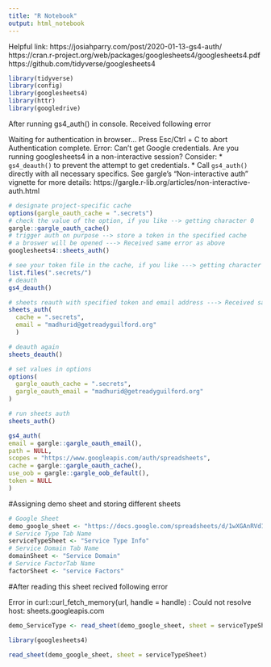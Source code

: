 ```yaml
---
title: "R Notebook"
output: html_notebook
---
```


Helpful link:
https://josiahparry.com/post/2020-01-13-gs4-auth/
https://cran.r-project.org/web/packages/googlesheets4/googlesheets4.pdf
https://github.com/tidyverse/googlesheets4

```r
library(tidyverse)
library(config)
library(googlesheets4)
library(httr)
library(googledrive)
```

After running gs4_auth() in console. Received following error

Waiting for authentication in browser...
Press Esc/Ctrl + C to abort
Authentication complete.
Error: Can't get Google credentials.
Are you running googlesheets4 in a non-interactive session? Consider:
  * `gs4_deauth()` to prevent the attempt to get credentials.
  * Call `gs4_auth()` directly with all necessary specifics.
See gargle's "Non-interactive auth" vignette for more details:
https://gargle.r-lib.org/articles/non-interactive-auth.html


```r
# designate project-specific cache
options(gargle_oauth_cache = ".secrets")
# check the value of the option, if you like --> getting character 0
gargle::gargle_oauth_cache()
# trigger auth on purpose --> store a token in the specified cache
# a broswer will be opened ---> Received same error as above  
googlesheets4::sheets_auth()
```

```r
# see your token file in the cache, if you like ---> getting character 0
list.files(".secrets/")
# deauth
gs4_deauth()
```

```r
# sheets reauth with specified token and email address ---> Received same error
sheets_auth(
  cache = ".secrets",
  email = "madhurid@getreadyguilford.org"
  )
```
```r
# deauth again
sheets_deauth()

# set values in options
options(
  gargle_oauth_cache = ".secrets",
  gargle_oauth_email = "madhurid@getreadyguilford.org"
)

# run sheets auth
sheets_auth()
```
```r
gs4_auth(
email = gargle::gargle_oauth_email(),
path = NULL,
scopes = "https://www.googleapis.com/auth/spreadsheets",
cache = gargle::gargle_oauth_cache(),
use_oob = gargle::gargle_oob_default(),
token = NULL
)
```
#Assigning demo sheet and storing different sheets

```r
# Google Sheet
demo_google_sheet <- "https://docs.google.com/spreadsheets/d/1wXGAnRVd1vVQAit0ocTp3Ocqm1ipW51sA6lxe2iNqOg/"
# Service Type Tab Name
serviceTypeSheet <- "Service Type Info"
# Service Domain Tab Name
domainSheet <- "Service Domain"
# Service FactorTab Name
factorSheet <- "service Factors"

```

#After reading this sheet recived following error

Error in curl::curl_fetch_memory(url, handle = handle) : Could not resolve host: sheets.googleapis.com

```r
demo_ServiceType <- read_sheet(demo_google_sheet, sheet = serviceTypeSheet)
```


```r
library(googlesheets4)
```
```r
read_sheet(demo_google_sheet, sheet = serviceTypeSheet)
```

